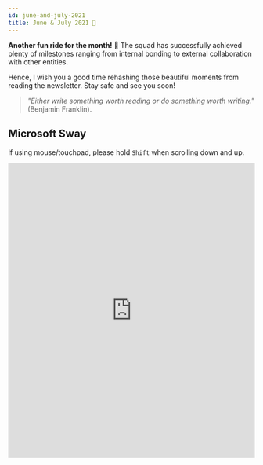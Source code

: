 ```yaml
---
id: june-and-july-2021
title: June & July 2021 🎉
---
```



<AuthorCard name="Jenn Fu" image="/img/squad-profile-images/jenn-fu.png" role="Microsoft MWS Ambassador" linkedinUrl="https://www.linkedin.com/in/jenn-fu-75674719b/" />

**Another fun ride for the month!** 🚀 The squad has successfully achieved plenty of milestones ranging from internal bonding to external collaboration with other entities. 

Hence, I wish you a good time rehashing those beautiful moments from reading the newsletter. Stay safe and see you soon!

> *"Either write something worth reading or do something worth writing."* (Benjamin Franklin).

## Microsoft Sway

If using mouse/touchpad, please hold `Shift` when scrolling down and up.

<p>
  <iframe
    width="100%"
    height="600px"
    src="https://sway.office.com/s/J2kE664UZO9gZUqi/embed"
    frameborder="0"
    marginheight="0"
    marginwidth="0"
    max-width="100%"
    sandbox="allow-forms allow-modals allow-orientation-lock allow-popups allow-same-origin allow-scripts"
    scrolling="yes"
    allowfullscreen
    mozallowfullscreen
    msallowfullscreen
    webkitallowfullscreen
    loading="lazy"
  ></iframe>
</p>
